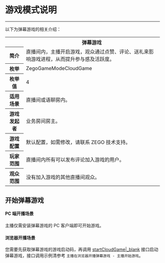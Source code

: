 # 游戏模式说明

---

以下为弹幕游戏的相关介绍：

<table>
  
<tbody><tr>
<th rowspan="3"></th>
<th rowspan="3">弹幕游戏</th>
</tr>
<tr>
</tr>
<tr>
</tr>
<tr>
<th>简介</th>
<td>直播间内，主播开启游戏，观众通过点赞、评论、送礼来影响游戏进程，从而提升参与感及活跃度。</td>
</tr>
<tr>
<th>枚举</th>
<td>ZegoGameModeCloudGame</td>
</tr>
<tr>
<th>枚举值</th>
<td>4</td>
</tr>
<tr>
<th>适用场景</th>
<td>直播间或语聊房内。</td>
</tr>
<tr>
<th>游戏发起者</th>
<td>业务房间房主。</td>
</tr>
<tr>
<th>游戏配置</th>
<td>默认配置，如需修改，请联系 ZEGO 技术支持。</td>
</tr>
<tr>
<th>玩家范围</th>
<td>直播间内所有可以发布评论加入游戏的用户。</td>
</tr>
<tr>
<th>观众范围</th>
<td>没有加入游戏的其他直播间观众。</td>
</tr>
</tbody></table>

## 开始弹幕游戏

#### PC 端开播场景

主播仅需安装弹幕游戏的 PC 客户端即可开始游戏。

#### 浏览器开播场景

您需要先获取弹幕游戏的游戏启动码，再调用 [startCloudGame\|_blank](https://doc-zh.zego.im/article/api?doc=ZegoMiniGameEngine_API~javascript_web~class~ZegoMiniGameEngine#start-cloud-game) 接口启动弹幕游戏，接口调用示例清参考 `主播在浏览器开播弹幕游戏 - 主播开始游戏`。
